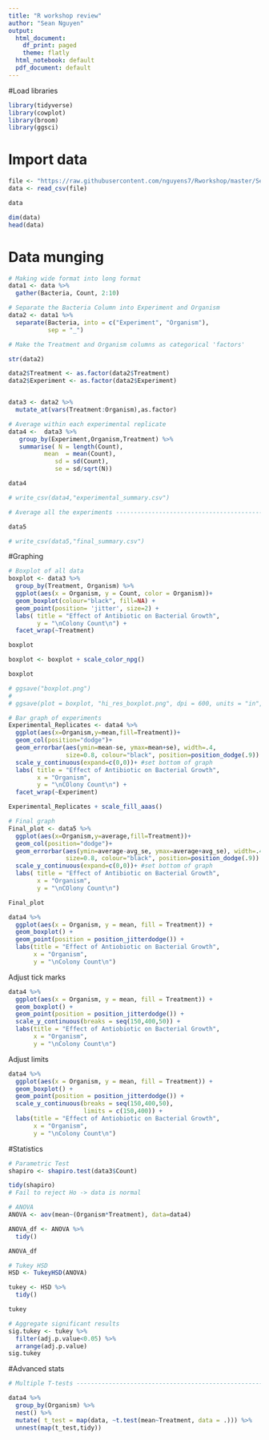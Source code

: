 ```yaml
---
title: "R workshop review"
author: "Sean Nguyen"
output:
  html_document:
    df_print: paged
    theme: flatly
  html_notebook: default
  pdf_document: default
---
```



#Load libraries
```r
library(tidyverse)
library(cowplot)
library(broom)
library(ggsci)
```
# Import data
```r
file <- "https://raw.githubusercontent.com/nguyens7/Rworkshop/master/Session_2/Antibiotics.csv"
data <- read_csv(file)

data  

dim(data)
head(data)
```



# Data munging
```r

# Making wide format into long format
data1 <- data %>% 
  gather(Bacteria, Count, 2:10)

# Separate the Bacteria Column into Experiment and Organism
data2 <- data1 %>% 
  separate(Bacteria, into = c("Experiment", "Organism"),
           sep = "_")

# Make the Treatment and Organism columns as categorical 'factors'

str(data2)

data2$Treatment <- as.factor(data2$Treatment)
data2$Experiment <- as.factor(data2$Experiment)


data3 <- data2 %>% 
  mutate_at(vars(Treatment:Organism),as.factor)

# Average within each experimental replicate
data4 <-  data3 %>% 
   group_by(Experiment,Organism,Treatment) %>% 
   summarise( N = length(Count),
          mean  = mean(Count),
             sd = sd(Count),
             se = sd/sqrt(N))

data4

# write_csv(data4,"experimental_summary.csv")
```



```r
# Average all the experiments ---------------------------------------------

data5

# write_csv(data5,"final_summary.csv")
```


#Graphing 


```r
# Boxplot of all data 
boxplot <- data3 %>% 
  group_by(Treatment, Organism) %>% 
  ggplot(aes(x = Organism, y = Count, color = Organism))+
  geom_boxplot(colour="black", fill=NA) + 
  geom_point(position= 'jitter', size=2) +
  labs( title = "Effect of Antibiotic on Bacterial Growth",
        y = "\nColony Count\n") +
  facet_wrap(~Treatment)

boxplot

boxplot <- boxplot + scale_color_npg()

boxplot

# ggsave("boxplot.png")
# 
# ggsave(plot = boxplot, "hi_res_boxplot.png", dpi = 600, units = "in", height = 4, width = 6)
```




```r

# Bar graph of experiments
Experimental_Replicates <- data4 %>% 
  ggplot(aes(x=Organism,y=mean,fill=Treatment))+
  geom_col(position="dodge")+
  geom_errorbar(aes(ymin=mean-se, ymax=mean+se), width=.4, 
                size=0.8, colour="black", position=position_dodge(.9)) + #error bars
  scale_y_continuous(expand=c(0,0))+ #set bottom of graph
  labs( title = "Effect of Antibiotic on Bacterial Growth",
        x = "Organism",
        y = "\nCOlony Count\n") +
  facet_wrap(~Experiment)

Experimental_Replicates + scale_fill_aaas()
```

```r
# Final graph
Final_plot <- data5 %>% 
  ggplot(aes(x=Organism,y=average,fill=Treatment))+
  geom_col(position="dodge")+
  geom_errorbar(aes(ymin=average-avg_se, ymax=average+avg_se), width=.4, 
                size=0.8, colour="black", position=position_dodge(.9)) + #error bars
  scale_y_continuous(expand=c(0,0))+ #set bottom of graph
  labs( title = "Effect of Antibiotic on Bacterial Growth",
        x = "Organism",
        y = "\nCOlony Count\n")

Final_plot
```

```r
data4 %>% 
  ggplot(aes(x = Organism, y = mean, fill = Treatment)) +
  geom_boxplot() + 
  geom_point(position = position_jitterdodge()) +
  labs(title = "Effect of Antiobiotic on Bacterial Growth",
       x = "Organism",
       y = "\nColony Count\n")

```

Adjust tick marks
```r
data4 %>% 
  ggplot(aes(x = Organism, y = mean, fill = Treatment)) +
  geom_boxplot() + 
  geom_point(position = position_jitterdodge()) +
  scale_y_continuous(breaks = seq(150,400,50)) +
  labs(title = "Effect of Antiobiotic on Bacterial Growth",
       x = "Organism",
       y = "\nColony Count\n")

```


Adjust limits
```r

data4 %>% 
  ggplot(aes(x = Organism, y = mean, fill = Treatment)) +
  geom_boxplot() + 
  geom_point(position = position_jitterdodge()) +
  scale_y_continuous(breaks = seq(150,400,50),
                     limits = c(150,400)) +
  labs(title = "Effect of Antiobiotic on Bacterial Growth",
       x = "Organism",
       y = "\nColony Count\n")


```


#Statistics
```r
# Parametric Test
shapiro <- shapiro.test(data3$Count)

tidy(shapiro)
# Fail to reject Ho -> data is normal
```


```r
# ANOVA
ANOVA <- aov(mean~(Organism*Treatment), data=data4)

ANOVA_df <- ANOVA %>% 
  tidy()

ANOVA_df
```

```r
# Tukey HSD
HSD <- TukeyHSD(ANOVA)

tukey <- HSD %>% 
  tidy()

tukey
```


```r
# Aggregate significant results
sig.tukey <- tukey %>% 
  filter(adj.p.value<0.05) %>% 
  arrange(adj.p.value)
sig.tukey
```

#Advanced stats
```r

# Multiple T-tests --------------------------------------------------------

data4 %>% 
  group_by(Organism) %>% 
  nest() %>% 
  mutate( t_test = map(data, ~t.test(mean~Treatment, data = .))) %>% 
  unnest(map(t_test,tidy))
```









